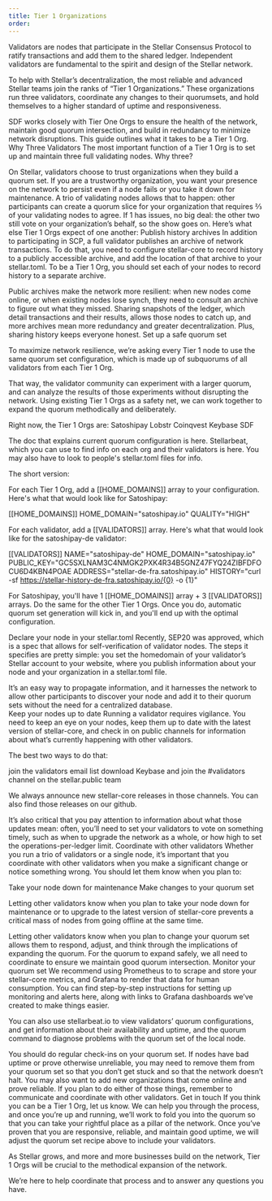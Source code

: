 ```yaml
---
title: Tier 1 Organizations
order:
---
```


Validators are nodes that participate in the Stellar Consensus Protocol to ratify transactions and add them to the shared ledger. Independent validators are fundamental to the spirit and design of the Stellar network.  

To help with Stellar’s decentralization, the most reliable and advanced Stellar teams join the ranks of “Tier 1 Organizations.” These organizations run three validators, coordinate any changes to their quorumsets, and hold themselves to a higher standard of uptime and responsiveness. 

SDF works closely with Tier One Orgs to ensure the health of the network, maintain good quorum intersection, and build in redundancy to minimize network disruptions.  This guide outlines what it takes to be a Tier 1 Org.  
Why Three Validators
The most important function of a Tier 1 Org is to set up and maintain three full validating nodes. Why three? 

On Stellar, validators choose to trust organizations when they build a quorum set.  If you are a trustworthy organization, you want your presence on the network to persist even if a node fails or you take it down for maintenance.  A trio of validating nodes allows that to happen: other participants can create a quorum slice for your organization that requires ⅔ of your validating nodes to agree.  If 1 has issues, no big deal: the other two still vote on your organization’s behalf, so the show goes on.
Here’s what else Tier 1 Orgs expect of one another:
Publish history archives
In addition to participating in SCP, a full validator publishes an archive of network transactions.   To do that, you need to configure stellar-core to record history to a publicly accessible archive, and add the location of that archive to your stellar.toml.  To be a Tier 1 Org, you should set each of your nodes to record history to a separate archive.  

Public archives make the network more resilient: when new nodes come online, or when existing nodes lose synch, they need to consult an archive to figure out what they missed.  Sharing snapshots of the ledger, which detail transactions and their results, allows those nodes to catch up, and more archives mean more redundancy and greater decentralization.  Plus, sharing history keeps everyone honest. 
Set up a safe quorum set

To maximize network resilience, we’re asking every Tier 1 node to use the same quorum set configuration, which is made up of subquorums of all validators from each Tier 1 Org. 

That way, the validator community can experiment with a larger quorum, and can analyze the results of those experiments without disrupting the network.  Using existing Tier 1 Orgs as a safety net, we can work together to expand the quorum methodically and deliberately.  

Right now, the Tier 1 Orgs are:
Satoshipay
Lobstr 
Coinqvest 
Keybase 
SDF 

The doc that explains current quorum configuration is here.  Stellarbeat, which you can use to find info on each org and their validators is here.  You may also have to look to people's stellar.toml files for info.  

The short version: 

For each Tier 1 Org, add a [[HOME_DOMAINS]] array to your configuration.  Here's what that would look like for Satoshipay: 

[[HOME_DOMAINS]]
HOME_DOMAIN="satoshipay.io"
QUALITY="HIGH"

For each validator, add a [[VALIDATORS]] array.  Here's what that would look like for the satoshipay-de validator:

[[VALIDATORS]]
NAME="satoshipay-de"
HOME_DOMAIN="satoshipay.io"
PUBLIC_KEY="GC5SXLNAM3C4NMGK2PXK4R34B5GNZ47FYQ24ZIBFDFOCU6D4KBN4POAE
ADDRESS="stellar-de-fra.satoshipay.io"
HISTORY="curl -sf https://stellar-history-de-fra.satoshipay.io/{0} -o {1}"

For Satoshipay, you'll have 1 [[HOME_DOMAINS]] array + 3 [[VALIDATORS]] arrays.  Do the same for the other Tier 1 Orgs.  Once you do, automatic quorum set generation will kick in, and you'll end up with the optimal configuration.

Declare your node in your stellar.toml
Recently, SEP20 was approved, which is a spec that allows for self-verification of validator nodes.  The steps it specifies are pretty simple: you set the homedomain of your validator’s Stellar account to your website, where you publish information about your node and your organization in a stellar.toml file.  

It’s an easy way to propagate information, and it harnesses the network to allow other participants to discover your node and add it to their quorum sets without the need for a centralized database.   
Keep your nodes up to date
Running a validator requires vigilance.  You need to keep an eye on your nodes, keep them up to date with the latest version of stellar-core, and check in on public channels for information about what’s currently happening with other validators.  

The best two ways to do that: 

join the validators email list
download Keybase and join the #validators channel on the stellar.public team  

We always announce new stellar-core releases in those channels.  You can also find those releases on our github. 

It’s also critical that you pay attention to information about what those updates mean: often, you’ll need to set your validators to vote on something timely, such as when to upgrade the network as a whole, or how high to set the operations-per-ledger limit. 
Coordinate with other validators
Whether you run a trio of validators or a single node, it’s important that you coordinate with other validators when you make a significant change or notice something wrong.  You should let them know when you plan to:

Take your node down for maintenance
Make changes to your quorum set

Letting other validators know when you plan to take your node down for maintenance or to upgrade to the latest version of stellar-core prevents a critical mass of nodes from going offline at the same time.  

Letting other validators know when you plan to change your quorum set allows them to respond, adjust, and think through the implications of expanding the quorum.  For the quorum to expand safely, we all need to coordinate to ensure we maintain good quorum intersection. 
Monitor your quorum set
We recommend using Prometheus to to scrape and store your stellar-core metrics, and Grafana to render that data for human consumption.  You can find step-by-step instructions for setting up monitoring and alerts here, along with links to Grafana dashboards we’ve created to make things easier. 

You can also use stellarbeat.io to view validators’ quorum configurations, and get information about their availability and uptime, and the quorum command to diagnose problems with the quorum set of the local node.

You should do regular check-ins on your quorum set.  If nodes have bad uptime or prove otherwise unreliable, you may need to remove them from your quorum set so that you don’t get stuck and so that the network doesn’t halt.  You may also want to add new organizations that come online and prove reliable.  If you plan to do either of those things, remember to communicate and coordinate with other validators.
Get in touch
If you think you can be a Tier 1 Org, let us know.  We can help you through the process, and once you’re up and running, we’ll work to fold you into the quorum so that you can take your rightful place as a pillar of the network.  Once you’ve proven that you are responsive, reliable, and maintain good uptime, we will adjust the quorum set recipe above to include your validators.

As Stellar grows, and more and more businesses build on the network, Tier 1 Orgs will be crucial to the methodical expansion of the network. 

We’re here to help coordinate that process and to answer any questions you have. 
